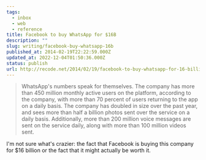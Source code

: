 ```yaml
---
tags:
  - inbox
  - web
  - reference
title: Facebook to buy WhatsApp for $16B
description: ""
slug: writing/facebook-buy-whatsapp-16b
published_at: 2014-02-19T22:22:59.000Z
updated_at: 2022-12-04T01:50:36.000Z
status: publish
url: http://recode.net/2014/02/19/facebook-to-buy-whatsapp-for-16-billion/
---
```

> WhatsApp's numbers speak for themselves. The company has more than 450 million monthly active users on the platform, according to the company, with more than 70 percent of users returning to the app on a daily basis. The company has doubled in size over the past year, and sees more than half a billion photos sent over the service on a daily basis. Additionally, more than 200 million voice messages are sent on the service daily, along with more than 100 million videos sent.

I'm not sure what's crazier: the fact that Facebook is buying this company for \$16 billion or the fact that it might actually be worth it.
